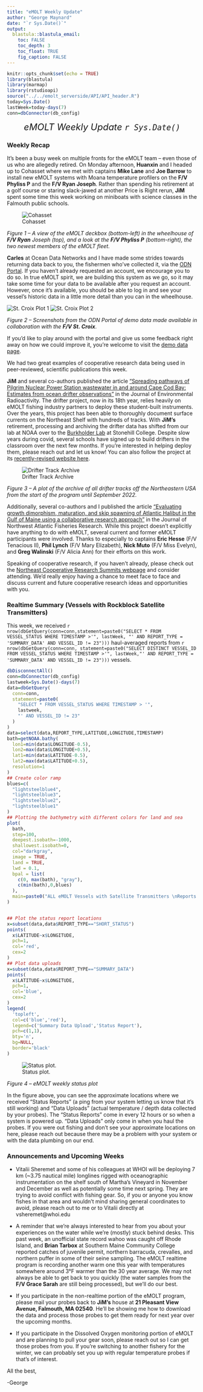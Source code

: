 ```yaml
---
title: "eMOLT Weekly Update"
author: "George Maynard"
date: "`r Sys.Date()`"  
output: 
  blastula::blastula_email:
    toc: FALSE
    toc_depth: 3
    toc_float: TRUE
    fig_caption: FALSE
---
```


```r
knitr::opts_chunk$set(echo = TRUE)
library(blastula)
library(marmap)
library(rstudioapi)
source("../../emolt_serverside/API/API_header.R")
today=Sys.Date()
lastWeek=today-days(7)
conn=dbConnector(db_config)
```

<center> 

<font size="5"> *eMOLT Weekly Update `r Sys.Date()` * </font>

</center>

### Weekly Recap 

It's been a busy week on multiple fronts for the eMOLT team -- even those of us who are allegedly retired. On Monday afternoon, **Huanxin** and I headed up to Cohasset where we met with captains **Mike Lane** and **Joe Barrow** to install new eMOLT systems with Moana temperature profilers on the **F/V Phyliss P** and the **F/V Ryan Joseph**. Rather than spending his retirement at a golf course or staring slack-jawed at another Price is Right rerun, **JiM** spent some time this week working on miniboats with science classes in the Falmouth public schools.

![Cohasset](cohasset_20221017.PNG)

*Figure 1 -- A view of the eMOLT deckbox (bottom-left) in the wheelhouse of **F/V Ryan** Joseph (top), and a look at the **F/V Phyliss P** (bottom-right), the two newest members of the eMOLT fleet.*

**Carles** at Ocean Data Networks and I have made some strides towards returning data back to you, the fishermen who've collected it, via the [ODN Portal](https://www.portal.fishydata.com/register/). If you haven't already requested an account, we encourage you to do so. In true eMOLT spirit, we are building this system as we go, so it may take some time for your data to be available after you request an account. However, once it's available, you should be able to log in and see your vessel's historic data in a little more detail than you can in the wheelhouse. 

![St. Croix Plot 1](StCroix_a.PNG)
![St. Croix Plot 2](StCroix_b.PNG)

*Figure 2 -- Screenshots from the ODN Portal of demo data made available in collaboration with the **F/V St. Croix***.

If you'd like to play around with the portal and give us some feedback right away on how we could improve it, you're welcome to visit the [demo data page](https://www.portal.fishydata.com/lucky_catch/). 

We had two great examples of cooperative research data being used in peer-reviewed, scientific publications this week. 

**JiM** and several co-authors published the article ["Spreading pathways of Pilgrim Nuclear Power Station wastewater in and around Cape Cod Bay: Estimates from ocean drifter observations"](https://www.sciencedirect.com/science/article/pii/S0265931X22002302) in the Journal of Environmental Radioactivity. The drifter project, now in its 18th year, relies heavily on eMOLT fishing industry partners to deploy these student-built instruments. Over the years, this project has been able to thoroughly document surface currents on the Northeast Shelf with hundreds of tracks. With **JiM's** retirement, processing and archiving the drifter data has shifted from our lab at NOAA over to the [Burkholder Lab](https://burkholderlab.org/) at Stonehill College. Despite slow years during covid, several schools have signed up to build drifters in the classroom over the next few months. If you're interested in helping deploy them, please reach out and let us know! You can also follow the project at its [recently-revised website here](http://www.studentdrifters.org).

![Drifter Track Archive](DrifterArchive.PNG)

*Figure 3 -- A plot of the archive of all drifter tracks off the Northeastern USA from the start of the program until September 2022.*

Additionally, several co-authors and I published the article ["Evaluating growth dimorphism, maturation, and skip spawning of Atlantic Halibut in the Gulf of Maine using a collaborative research approach"](https://www.researchgate.net/publication/364353854_Evaluating_growth_dimorphism_maturation_and_skip_spawning_of_Atlantic_halibut_in_the_Gulf_of_Maine_using_a_collaborative_research_approach) in the Journal of Northwest Atlantic Fisheries Research. While this project doesn't explicitly have anything to do with eMOLT, several current and former eMOLT participants were involved. Thanks to especially to captains **Eric Hesse** (F/V Tenacious II), **Phil Lynch** (F/V Mary Elizabeth), **Nick Muto** (F/V Miss Evelyn), and **Greg Walinski** (F/V Alicia Ann) for their efforts on this work. 

Speaking of cooperative research, if you haven't already, please check out the [Northeast Cooperative Research Summits webpage](https://www.fisheries.noaa.gov/event/new-england-cooperative-research-summit) and consider attending. We'd really enjoy having a chance to meet face to face and discuss current and future cooperative research ideas and opportunities with you.

### Realtime Summary (Vessels with Rockblock Satellite Transmitters)

This week, we received `r nrow(dbGetQuery(conn=conn,statement=paste0("SELECT * FROM VESSEL_STATUS WHERE TIMESTAMP >'", lastWeek, "' AND REPORT_TYPE = 'SUMMARY_DATA' AND VESSEL_ID != 23")))` haul-averaged reports from `r nrow(dbGetQuery(conn=conn, statement=paste0("SELECT DISTINCT VESSEL_ID FROM VESSEL_STATUS WHERE TIMESTAMP >'", lastWeek,"' AND REPORT_TYPE = 'SUMMARY_DATA' AND VESSEL_ID != 23")))` vessels. 

```r
dbDisconnectAll()
conn=dbConnector(db_config)
lastweek=Sys.Date()-days(7)
data=dbGetQuery(
  conn=conn,
  statement=paste0(
    "SELECT * FROM VESSEL_STATUS WHERE TIMESTAMP > '",
    lastweek,
    "' AND VESSEL_ID != 23"
  )
)
data=select(data,REPORT_TYPE,LATITUDE,LONGITUDE,TIMESTAMP)
bath=getNOAA.bathy(
  lon1=min(data$LONGITUDE-0.5),
  lon2=max(data$LONGITUDE+0.5),
  lat1=min(data$LATITUDE-0.5),
  lat2=max(data$LATITUDE+0.5),
  resolution=1
)
## Create color ramp
blues=c(
  "lightsteelblue4", 
  "lightsteelblue3",
  "lightsteelblue2", 
  "lightsteelblue1"
)
## Plotting the bathymetry with different colors for land and sea
plot(
  bath,
  step=100,
  deepest.isobath=-1000,
  shallowest.isobath=0,
  col="darkgray",
  image = TRUE, 
  land = TRUE, 
  lwd = 0.1,
  bpal = list(
    c(0, max(bath), "gray"),
    c(min(bath),0,blues)
  ),
  main=paste0("ALL eMOLT Vessels with Satellite Transmitters \nReports from: ",lastweek," to ",Sys.Date())
)


## Plot the status report locations
x=subset(data,data$REPORT_TYPE=="SHORT_STATUS")
points(
  x$LATITUDE~x$LONGITUDE,
  pch=1,
  col='red',
  cex=2
)
## Plot data uploads
x=subset(data,data$REPORT_TYPE=="SUMMARY_DATA")
points(
  x$LATITUDE~x$LONGITUDE,
  pch=1,
  col='blue',
  cex=2
)
legend(
  'topleft',
  col=c('blue','red'),
  legend=c('Summary Data Upload','Status Report'),
  pch=c(1,1),
  bty='n',
  bg=NULL,
  border='black'
)
```

![Status plot.](`r knitr::fig_chunk('statusPlot', 'png')`)

*Figure 4 -- eMOLT weekly status plot*

In the figure above, you can see the approximate locations where we received "Status Reports" (a ping from your system letting us know that it's still working) and "Data Uploads" (actual temperature / depth data collected by your probes). The "Status Reports" come in every 12 hours or so when a system is powered up. "Data Uploads" only come in when you haul the probes. If you were out fishing and don't see your approximate locations on here, please reach out because there may be a problem with your system or with the data plumbing on our end.

### Announcements and Upcoming Weeks

- Vitalii Sheremet and some of his colleagues at WHOI will be deploying 7 km (~3.75 nautical mile) longlines rigged with oceanographic instrumentation on the shelf south of Martha's Vineyard in November and December as well as potentially some time next spring. They are trying to avoid conflict with fishing gear. So, if you or anyone you know fishes in that area and wouldn't mind sharing general coordinates to avoid, please reach out to me or to Vitalii directly at vsheremet@whoi.edu

- A reminder that we're always interested to hear from you about your experiences on the water while we're (mostly) stuck behind desks. This past week, an unofficial state record wahoo was caught off Rhode Island, and **Brian Tarbox** at Southern Maine Community College reported catches of juvenile permit, northern barracuda, crevalles, and northern puffer in some of their seine sampling. The eMOLT realtime program is recording another warm one this year with temperatures somewhere around 3&deg;F warmer than the 30 year average. We may not always be able to get back to you quickly (the water samples from the **F/V Grace Sarah** are still being processed), but we'll do our best. 

- If you participate in the non-realtime portion of the eMOLT program, please mail your probes back to **JiM's** house at **21 Pleasant View Avenue, Falmouth, MA 02540**. He'll be showing me how to download the data and process those probes to get them ready for next year over the upcoming months. 

- If you participate in the Dissolved Oxygen monitoring portion of eMOLT and are planning to pull your gear soon, please reach out so I can get those probes from you. If you're switching to another fishery for the winter, we can probably set you up with regular temperature probes if that's of interest.


All the best,

-George
